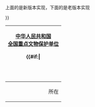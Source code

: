 {{Infobox
|bodystyle = width: 17.4em;<!--原为17em，经调校，17.4em与原版本宽度相同-->
|abovestyle = background: #FFCC99; font-size:102%;<!--原为90%，经调校，102%与原版本字体大小相同-->
|above = [[中华人民共和国]]<br />[[全国重点文物保护单位]]<br /><span style="font-size:larger;">'''{{{名称}}}'''</span>
|labelstyle = width:30%; text-align:right; white-space: nowrap; font-size:102%;
|datastyle = white-space: nowrap; font-size:102%;
|image = {{{图片|<noinclude>[[File:Wikipedia_logo.png|180px]]}}}
|caption = asdfagsadfdsaf<!--{{{附注}}}-->
|label1 = 所在
|data1 = {{{所在|<noinclude>维基百科</noinclude>}}}
|label2 = 时代
|data2 = {{{时代|<noinclude>21世纪</noinclude>}}}
|label3 = 分类
|data3 = {{{分类|<noinclude>网站</noinclude>}}}
|label4 = 编号
|data4 = {{{编号|<noinclude>1-1-1</noinclude>}}}
|label5 = 登录
|data5 = {{{登录|<noinclude>2009年</noinclude>}}}
|label6 = 备注
|data6 = {{{备注|<noinclude>测试用例</noinclude>}}}
}}<noinclude>

{{全国重点文物保护单位ex
|名称 = 西安钟楼
|图片 = [[File:XiAn ZhongLou.jpg|196px]]
|abc = 南望西安钟楼
|编号 = 4-161
|分类 = 古建筑及历史纪念建筑物asdfasdfasdfasdf
|时代 = [[明]]
|所在 = [[陕西省]][[西安市]]
|登录 = [[1996年]]
|Cat = 陕西全国重点文物保护单位
}}
上面的是新版本实现，下面的是老版本实现

{| class="infobox vcard" style="width: 17em; font-size: 90%;"
! colspan="2" bgcolor="#FFCC99" | [[中华人民共和国]]<br>[[全国重点文物保护单位]]<br><div style="font-size:larger"><span class="fn">'''{{{名称}}}'''</span></div>
{{#if:{{{图片|}}}|<tr><td colspan="2" style="text-align: center; padding: 16px 0 16px 0;">{{{图片}}}</td></tr>}}
|-
! style="text-align:right;" | 所在
| <div class="adr"><span class="locality">{{{所在}}}</span></div>
{{#if:{{{分类|}}}|<tr><th style="text-align:right;">分类</th><td><span class="fn category">{{{分类}}}</span></td></tr>}}<!--
-->{{#if:{{{时代|}}}|<tr><th style="text-align:right;">时代</th><td>{{{时代}}}</td></tr>}}<!--
-->{{#if:{{{编号|}}}|<tr><th style="text-align:right;">编号</th><td>{{{编号}}}</td></tr>}}<!--
-->{{#if:{{{登录|}}}|<tr><th style="text-align:right;">登录</th><td>{{{登录}}}</td></tr>}}<!--
-->{{#if:{{{备注|}}}|<tr><td colspan="2"><span class="note">{{{备注}}}</span></td></tr>}}
|}
</noinclude>